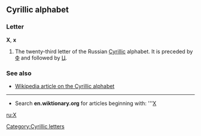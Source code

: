 ==Cyrillic alphabet==
===Letter===
'''Х''', '''х'''

#The twenty-third letter of the Russian [[Cyrillic]] alphabet. It is preceded by [[Ф]] and followed by [[Ц]].

===See also===
*[[w:Cyrillic alphabet|Wikipedia article on the Cyrillic alphabet]]

----

*Search '''en.wiktionary.org''' for articles beginning with: '''[http://wiktionary.org/w/wiki.phtml?title=Special:Allpages&from=Х Х]

[[ru:Х]]
[[Category:Cyrillic letters]]
